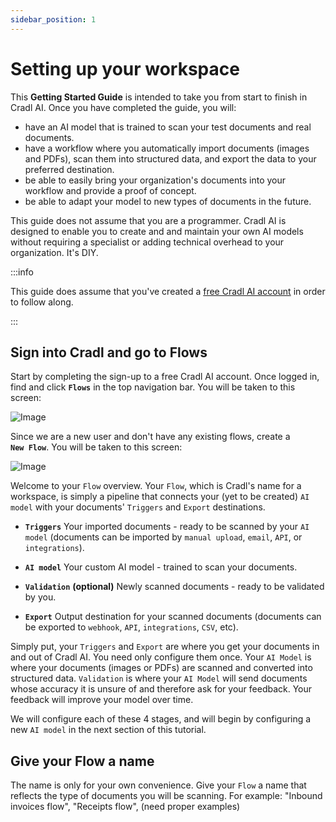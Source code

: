 ```yaml
---
sidebar_position: 1
---
```

# Setting up your workspace
This **Getting Started Guide** is intended to take you from start to finish in Cradl AI. Once you have completed the guide, you will:
- have an AI model that is trained to scan your test documents and real documents. 
- have a workflow where you automatically import documents (images and PDFs), scan them into structured data, and export the data to your preferred destination.
- be able to easily bring your organization's documents into your workflow and provide a proof of concept.
- be able to adapt your model to new types of documents in the future.


This guide does not assume that you are a programmer. Cradl AI is designed to enable you to create and and maintain your own AI models without requiring a specialist or adding technical overhead to your organization. It's DIY.


:::info

This guide does assume that you've created a [free Cradl AI account](https://app.cradl.ai/login?redirect=signup&utm_campaign=docs) in order to follow along.

:::

## Sign into Cradl and go to Flows
Start by completing the sign-up to a free Cradl AI account. Once logged in, find and click <span className="utils-admonition-success">**`Flows`**</span> in the top navigation bar. You will be taken to this screen:

![Image](../../static/img/flow/flow-new.png)

Since we are a new user and don't have any existing flows, create a<br/> <span className="utils-admonition-success">**`New Flow`**</span>. You will be taken to this screen:

![Image](../../static/img/flow/flow-overview.png)

Welcome to your `Flow` overview.
Your `Flow`, which is Cradl's name for a workspace, is simply a pipeline that connects your (yet to be created) `AI model` with your documents' `Triggers` and `Export` destinations.
- **`Triggers`** Your imported documents - ready to be scanned by your `AI model` (documents can be imported by `manual upload`, `email`, `API`, or `integrations`).

- **`AI model`** Your custom AI model - trained to scan your documents.
- **`Validation`** **(optional)** Newly scanned documents - ready to be validated by you.
- **`Export`** Output destination for your scanned documents (documents can be exported to `webhook`, `API`, `integrations`, `CSV`, etc).

Simply put, your `Triggers` and `Export` are where you get your documents in and out of Cradl AI. You need only configure them once. Your `AI Model` is where your documents (images or PDFs) are scanned and converted into structured data. `Validation` is where your `AI Model` will send documents whose accuracy it is unsure of and therefore ask for your feedback. Your feedback will improve your model over time.

We will configure each of these 4 stages, and will begin by configuring a new `AI model` in the next section of this tutorial. 


## Give your Flow a name
The name is only for your own convenience. Give your `Flow` a name that reflects the type of documents you will be scanning. For example: "Inbound invoices flow", "Receipts flow", (need proper examples) 


 
